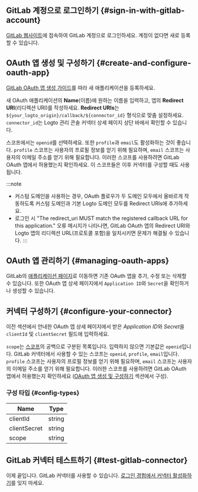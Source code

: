 ## GitLab 계정으로 로그인하기 \{#sign-in-with-gitlab-account}

[GitLab 웹사이트](https://gitlab.com/)에 접속하여 GitLab 계정으로 로그인하세요. 계정이 없다면 새로 등록할 수 있습니다.

## OAuth 앱 생성 및 구성하기 \{#create-and-configure-oauth-app}

[GitLab OAuth 앱 생성 가이드](https://docs.gitlab.com/ee/integration/oauth_provider.html)를 따라 새 애플리케이션을 등록하세요.

새 OAuth 애플리케이션의 **Name**(이름)에 원하는 이름을 입력하고, 앱의 **Redirect URI**(리디렉션 URI)를 작성하세요. **Redirect URIs**는 `${your_logto_origin}/callback/${connector_id}` 형식으로 맞춤 설정하세요. `connector_id`는 Logto 관리 콘솔 커넥터 상세 페이지 상단 바에서 확인할 수 있습니다.

스코프에서는 `openid`를 선택하세요. 또한 `profile`과 `email`도 활성화하는 것이 좋습니다. `profile` 스코프는 사용자의 프로필 정보를 얻기 위해 필요하며, `email` 스코프는 사용자의 이메일 주소를 얻기 위해 필요합니다. 이러한 스코프를 사용하려면 GitLab OAuth 앱에서 허용했는지 확인하세요. 이 스코프들은 이후 커넥터를 구성할 때도 사용됩니다.

:::note

- 커스텀 도메인을 사용하는 경우, OAuth 플로우가 두 도메인 모두에서 올바르게 작동하도록 커스텀 도메인과 기본 Logto 도메인 모두를 Redirect URIs에 추가하세요.
- 로그인 시 "The redirect_uri MUST match the registered callback URL for this application." 오류 메시지가 나타나면, GitLab OAuth 앱의 Redirect URI와 Logto 앱의 리디렉션 URL(프로토콜 포함)을 일치시키면 문제가 해결될 수 있습니다.
  :::

## OAuth 앱 관리하기 \{#managing-oauth-apps}

GitLab의 [애플리케이션 페이지](https://gitlab.com/-/profile/applications)로 이동하면 기존 OAuth 앱을 추가, 수정 또는 삭제할 수 있습니다. 또한 OAuth 앱 상세 페이지에서 `Application ID`와 `Secret`을 확인하거나 생성할 수 있습니다.

## 커넥터 구성하기 \{#configure-your-connector}

이전 섹션에서 안내한 OAuth 앱 상세 페이지에서 받은 *Application ID*와 *Secret*을 `clientId` 및 `clientSecret` 필드에 입력하세요.

`scope`는 [스코프](https://docs.gitlab.com/ee/integration/oauth_provider.html#authorized-applications)의 공백으로 구분된 목록입니다. 입력하지 않으면 기본값은 `openid`입니다. GitLab 커넥터에서 사용할 수 있는 스코프는 `openid`, `profile`, `email`입니다. `profile` 스코프는 사용자의 프로필 정보를 얻기 위해 필요하며, `email` 스코프는 사용자의 이메일 주소를 얻기 위해 필요합니다. 이러한 스코프를 사용하려면 GitLab OAuth 앱에서 허용했는지 확인하세요 ([OAuth 앱 생성 및 구성하기](#create-and-configure-oauth-app) 섹션에서 구성).

### 구성 타입 \{#config-types}

| Name         | Type   |
| ------------ | ------ |
| clientId     | string |
| clientSecret | string |
| scope        | string |

## GitLab 커넥터 테스트하기 \{#test-gitlab-connector}

이제 끝입니다. GitLab 커넥터를 사용할 수 있습니다. [로그인 경험에서 커넥터 활성화하기](https://docs.logto.io/docs/recipes/configure-connectors/social-connector/enable-social-sign-in/)를 잊지 마세요.
